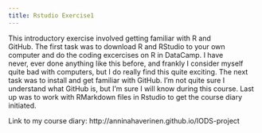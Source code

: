 ```yaml
---
title: Rstudio Exercise1
---
```


This introductory exercise involved getting familiar with R and  
GitHub. The first task was to download R and RStudio to your own  
computer and do the coding excercises on R in DataCamp. I have  
never, ever done anything like this before, and frankly I consider
myself quite bad with computers, but I do really find this  quite exciting. 
The next task was to install and get familiar with GitHub. 
I'm not quite sure I understand what GitHub is, but I'm sure I will 
know during this course. Last up was to work with RMarkdown
files in Rstudio to get the course diary initiated.  


Link to my course diary: http://anninahaverinen.github.io/IODS-project
